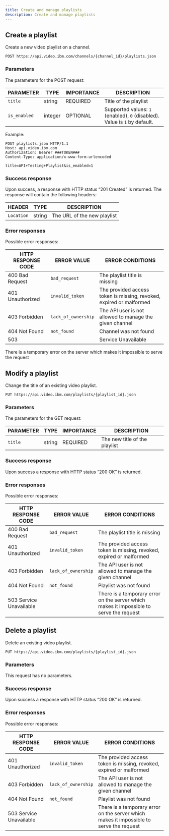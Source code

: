 ```yaml
---
title: Create and manage playlists
description: Create and manage playlists
---
```


## Create a playlist

Create a new video playlist on a channel.

```
POST https://api.video.ibm.com/channels/{channel_id}/playlists.json
```

### Parameters

The parameters for the POST request:

| PARAMETER    | TYPE    | IMPORTANCE | DESCRIPTION                                                               |
| ------------ | ------- | ---------- | ------------------------------------------------------------------------- |
| `title`      | string  | REQUIRED   | Title of the playlist                                                     |
| `is_enabled` | integer | OPTIONAL   | Supported values: `1` (enabled), `0` (disabled). Value is `1` by default. |

Example:

```
POST playlists.json HTTP/1.1
Host: api.video.ibm.com
Authorization: Bearer ###TOKEN###
Content-Type: application/x-www-form-urlencoded

title=API+Testing+Playlist&is_enabled=1
```

### Success response

Upon success, a response with HTTP status “201 Created” is returned.
The response will contain the following headers:

| HEADER     | TYPE   | DESCRIPTION                 |
| ---------- | ------ | --------------------------- |
| `Location` | string | The URL of the new playlist |

### Error responses

Possible error responses:

| HTTP RESPONSE CODE | ERROR VALUE         | ERROR CONDITIONS                                                    |
| ------------------ | ------------------- | ------------------------------------------------------------------- |
| 400 Bad Request    | `bad_request`       | The playlist title is missing                                       |
| 401 Unauthorized   | `invalid_token`     | The provided access token is missing, revoked, expired or malformed |
| 403 Forbidden      | `lack_of_ownership` | The API user is not allowed to manage the given channel             |
| 404 Not Found      | `not_found`         | Channel was not found                                               |
| 503                |                     | Service Unavailable                                                 |

There is a temporary error on the server which makes it impossible to serve the request

## Modify a playlist

Change the title of an existing video playlist.

```
PUT https://api.video.ibm.com/playlists/{playlist_id}.json
```

### Parameters

The parameters for the GET request:

| PARAMETER | TYPE   | IMPORTANCE | DESCRIPTION                   |
| --------- | ------ | ---------- | ----------------------------- |
| `title`   | string | REQUIRED   | The new title of the playlist |

### Success response

Upon success a response with HTTP status “200 OK” is returned.

### Error responses

Possible error responses:

| HTTP RESPONSE CODE      | ERROR VALUE         | ERROR CONDITIONS                                                                        |
| ----------------------- | ------------------- | --------------------------------------------------------------------------------------- |
| 400 Bad Request         | `bad_request`       | The playlist title is missing                                                           |
| 401 Unauthorized        | `invalid_token`     | The provided access token is missing, revoked, expired or malformed                     |
| 403 Forbidden           | `lack_of_ownership` | The API user is not allowed to manage the given channel                                 |
| 404 Not Found           | `not_found`         | Playlist was not found                                                                  |
| 503 Service Unavailable |                     | There is a temporary error on the server which makes it impossible to serve the request |

## Delete a playlist

Delete an existing video playlist.

```
PUT https://api.video.ibm.com/playlists/{playlist_id}.json
```

### Parameters

This request has no parameters.

### Success response

Upon success a response with HTTP status “200 OK” is returned.

### Error responses

Possible error responses:

| HTTP RESPONSE CODE      | ERROR VALUE         | ERROR CONDITIONS                                                                        |
| ----------------------- | ------------------- | --------------------------------------------------------------------------------------- |
| 401 Unauthorized        | `invalid_token`     | The provided access token is missing, revoked, expired or malformed                     |
| 403 Forbidden           | `lack_of_ownership` | The API user is not allowed to manage the given channel                                 |
| 404 Not Found           | `not_found`         | Playlist was not found                                                                  |
| 503 Service Unavailable |                     | There is a temporary error on the server which makes it impossible to serve the request |

